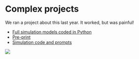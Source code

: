 # Complex projects

We ran a project about this last year.  It worked, but was painful!

* [Full simulation models coded in Python](https://pythonhealthdatascience.github.io/llm_simpy_models/)
* [Pre-print](https://arxiv.org/abs/2501.13137)
* [Simulation code and prompts](https://pythonhealthdatascience.github.io/llm_simpy/)

![](../images/preprint.png)
